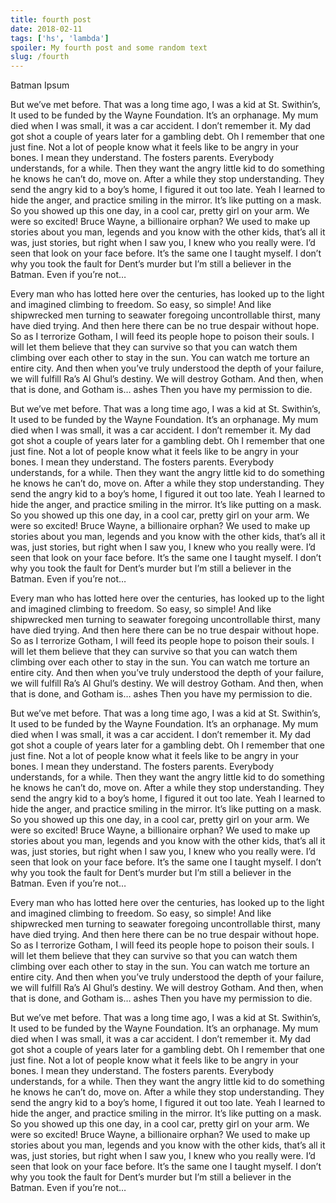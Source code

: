 ```yaml
---
title: fourth post
date: 2018-02-11
tags: ['hs', 'lambda']
spoiler: My fourth post and some random text
slug: /fourth
---
```


Batman Ipsum

But we’ve met before. That was a long time ago, I was a kid at St. Swithin’s, It used to be funded by the Wayne Foundation. It’s an orphanage. My mum died when I was small, it was a car accident. I don’t remember it. My dad got shot a couple of years later for a gambling debt. Oh I remember that one just fine. Not a lot of people know what it feels like to be angry in your bones. I mean they understand. The fosters parents. Everybody understands, for a while. Then they want the angry little kid to do something he knows he can’t do, move on. After a while they stop understanding. They send the angry kid to a boy’s home, I figured it out too late. Yeah I learned to hide the anger, and practice smiling in the mirror. It’s like putting on a mask. So you showed up this one day, in a cool car, pretty girl on your arm. We were so excited! Bruce Wayne, a billionaire orphan? We used to make up stories about you man, legends and you know with the other kids, that’s all it was, just stories, but right when I saw you, I knew who you really were. I’d seen that look on your face before. It’s the same one I taught myself. I don’t why you took the fault for Dent’s murder but I’m still a believer in the Batman. Even if you’re not…

Every man who has lotted here over the centuries, has looked up to the light and imagined climbing to freedom. So easy, so simple! And like shipwrecked men turning to seawater foregoing uncontrollable thirst, many have died trying. And then here there can be no true despair without hope. So as I terrorize Gotham, I will feed its people hope to poison their souls. I will let them believe that they can survive so that you can watch them climbing over each other to stay in the sun. You can watch me torture an entire city. And then when you’ve truly understood the depth of your failure, we will fulfill Ra’s Al Ghul’s destiny. We will destroy Gotham. And then, when that is done, and Gotham is… ashes Then you have my permission to die.

But we’ve met before. That was a long time ago, I was a kid at St. Swithin’s, It used to be funded by the Wayne Foundation. It’s an orphanage. My mum died when I was small, it was a car accident. I don’t remember it. My dad got shot a couple of years later for a gambling debt. Oh I remember that one just fine. Not a lot of people know what it feels like to be angry in your bones. I mean they understand. The fosters parents. Everybody understands, for a while. Then they want the angry little kid to do something he knows he can’t do, move on. After a while they stop understanding. They send the angry kid to a boy’s home, I figured it out too late. Yeah I learned to hide the anger, and practice smiling in the mirror. It’s like putting on a mask. So you showed up this one day, in a cool car, pretty girl on your arm. We were so excited! Bruce Wayne, a billionaire orphan? We used to make up stories about you man, legends and you know with the other kids, that’s all it was, just stories, but right when I saw you, I knew who you really were. I’d seen that look on your face before. It’s the same one I taught myself. I don’t why you took the fault for Dent’s murder but I’m still a believer in the Batman. Even if you’re not…

Every man who has lotted here over the centuries, has looked up to the light and imagined climbing to freedom. So easy, so simple! And like shipwrecked men turning to seawater foregoing uncontrollable thirst, many have died trying. And then here there can be no true despair without hope. So as I terrorize Gotham, I will feed its people hope to poison their souls. I will let them believe that they can survive so that you can watch them climbing over each other to stay in the sun. You can watch me torture an entire city. And then when you’ve truly understood the depth of your failure, we will fulfill Ra’s Al Ghul’s destiny. We will destroy Gotham. And then, when that is done, and Gotham is… ashes Then you have my permission to die.

But we’ve met before. That was a long time ago, I was a kid at St. Swithin’s, It used to be funded by the Wayne Foundation. It’s an orphanage. My mum died when I was small, it was a car accident. I don’t remember it. My dad got shot a couple of years later for a gambling debt. Oh I remember that one just fine. Not a lot of people know what it feels like to be angry in your bones. I mean they understand. The fosters parents. Everybody understands, for a while. Then they want the angry little kid to do something he knows he can’t do, move on. After a while they stop understanding. They send the angry kid to a boy’s home, I figured it out too late. Yeah I learned to hide the anger, and practice smiling in the mirror. It’s like putting on a mask. So you showed up this one day, in a cool car, pretty girl on your arm. We were so excited! Bruce Wayne, a billionaire orphan? We used to make up stories about you man, legends and you know with the other kids, that’s all it was, just stories, but right when I saw you, I knew who you really were. I’d seen that look on your face before. It’s the same one I taught myself. I don’t why you took the fault for Dent’s murder but I’m still a believer in the Batman. Even if you’re not…

Every man who has lotted here over the centuries, has looked up to the light and imagined climbing to freedom. So easy, so simple! And like shipwrecked men turning to seawater foregoing uncontrollable thirst, many have died trying. And then here there can be no true despair without hope. So as I terrorize Gotham, I will feed its people hope to poison their souls. I will let them believe that they can survive so that you can watch them climbing over each other to stay in the sun. You can watch me torture an entire city. And then when you’ve truly understood the depth of your failure, we will fulfill Ra’s Al Ghul’s destiny. We will destroy Gotham. And then, when that is done, and Gotham is… ashes Then you have my permission to die.

But we’ve met before. That was a long time ago, I was a kid at St. Swithin’s, It used to be funded by the Wayne Foundation. It’s an orphanage. My mum died when I was small, it was a car accident. I don’t remember it. My dad got shot a couple of years later for a gambling debt. Oh I remember that one just fine. Not a lot of people know what it feels like to be angry in your bones. I mean they understand. The fosters parents. Everybody understands, for a while. Then they want the angry little kid to do something he knows he can’t do, move on. After a while they stop understanding. They send the angry kid to a boy’s home, I figured it out too late. Yeah I learned to hide the anger, and practice smiling in the mirror. It’s like putting on a mask. So you showed up this one day, in a cool car, pretty girl on your arm. We were so excited! Bruce Wayne, a billionaire orphan? We used to make up stories about you man, legends and you know with the other kids, that’s all it was, just stories, but right when I saw you, I knew who you really were. I’d seen that look on your face before. It’s the same one I taught myself. I don’t why you took the fault for Dent’s murder but I’m still a believer in the Batman. Even if you’re not…
